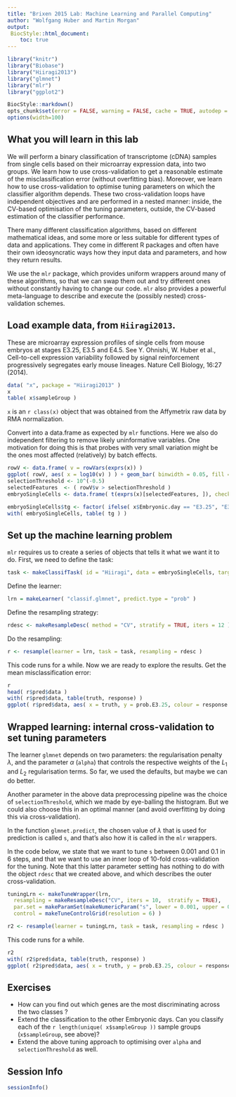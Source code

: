 ```yaml
---
title: "Brixen 2015 Lab: Machine Learning and Parallel Computing"
author: "Wolfgang Huber and Martin Morgan"
output: 
 BiocStyle::html_document:
    toc: true
---
```


```r
library("knitr")
library("Biobase")
library("Hiiragi2013")
library("glmnet")
library("mlr")
library("ggplot2")
```
```r
BiocStyle::markdown() 
opts_chunk$set(error = FALSE, warning = FALSE, cache = TRUE, autodep = TRUE)
options(width=100)
```

## What you will learn in this lab

We will perform a binary classification of transcriptome (cDNA) samples from single cells
based on their microarray expression data, into two groups. 
We learn how to use cross-validation to get a reasonable 
estimate of the misclassification error (without overfitting bias). Moreover, we learn how to use cross-validation to optimise tuning parameters on which the classifier algorithm depends. These two cross-validation loops have independent objectives and are performed in a nested manner: inside, the CV-based optimisation of the tuning parameters, outside, the CV-based estimation of the classifier performance.

There many different classification algorithms, based on different mathematical ideas, and some more or less suitable for different types of data and applications. They come in different R packages and often have their own ideosyncratic ways how they input data and parameters, and how they return results.

We use the `mlr` package, which provides uniform wrappers around many of these algorithms, so that we can swap them out and try different ones without constantly having to change our code. `mlr` also provides a powerful meta-language to describe and execute the (possibly nested) cross-validation schemes.  

## Load example data, from `Hiiragi2013`.

These are microarray expression profiles of single cells from mouse embryos at stages E3.25, E3.5 and E4.5.
See Y. Ohnishi, W. Huber et al., Cell-to-cell expression variability followed by signal reinforcement 
progressively segregates early mouse lineages. Nature Cell Biology, 16:27 (2014). 

```r
data( "x", package = "Hiiragi2013" )
x
table( x$sampleGroup )
```

`x` is an `r class(x)` object that was obtained
from the Affymetrix raw data by RMA normalization.

Convert into a data.frame as expected by `mlr` functions.
Here we also do independent filtering to remove likely uninformative variables. One motivation for doing this is that probes with very small variation might be the ones most affected (relatively) by batch effects.

```r
rowV <- data.frame( v = rowVars(exprs(x)) )
ggplot( rowV, aes( x = log10(v) ) ) + geom_bar( binwidth = 0.05, fill = "skyblue" )
selectionThreshold <- 10^(-0.5)
selectedFeatures  <- ( rowV$v > selectionThreshold )
embryoSingleCells <- data.frame( t(exprs(x)[selectedFeatures, ]), check.names = TRUE )
```

```r
embryoSingleCells$tg <- factor( ifelse( x$Embryonic.day == "E3.25", "E3.25", "other") )
with( embryoSingleCells, table( tg ) )
```

## Set up the machine learning problem 
`mlr` requires us to create a series of objects that tells it what we want it to do.
First, we need to define the task:
```r
task <- makeClassifTask( id = "Hiiragi", data = embryoSingleCells, target = "tg" )
```

Define the learner:
```r
lrn = makeLearner( "classif.glmnet", predict.type = "prob" )
```

Define the resampling strategy:
```r
rdesc <- makeResampleDesc( method = "CV", stratify = TRUE, iters = 12 )
```

Do the resampling:
```r
r <- resample(learner = lrn, task = task, resampling = rdesc )
```

This code runs for a while. Now we are ready to explore the results.
Get the mean misclassification error:
```r
r
head( r$pred$data )
with( r$pred$data, table(truth, response) )
ggplot( r$pred$data, aes( x = truth, y = prob.E3.25, colour = response ) ) + geom_point()
```

## Wrapped learning: internal cross-validation to set tuning parameters

The learner `glmnet` depends on two parameters: the regularisation penalty $\lambda$, and the parameter $\alpha$ (`alpha`) that controls the respective weights of the $L_1$ and $L_2$ regularisation terms. So far, we used the defaults, but maybe we can do better.

Another parameter in the above data preprocessing pipeline was the choice of `selectionThreshold`, which we made by eye-balling the histogram. But we could also choose this in an optimal manner (and avoid overfitting by doing this via cross-validation).

In the function `glmnet.predict`, the chosen value of $\lambda$ that is used for prediction is called `s`, and that's also how it is called in the `mlr` wrappers.

In the code below, we state that we want to tune `s` between 0.001 and 0.1 in 6 steps, and that we want to use an inner loop of 10-fold cross-validation for the tuning. Note that this latter parameter setting has nothing to do with the object `rdesc` that we created above, and which describes the outer cross-validation. 

```r
tuningLrn <- makeTuneWrapper(lrn, 
  resampling = makeResampleDesc("CV", iters = 10,  stratify = TRUE), 
  par.set = makeParamSet(makeNumericParam("s", lower = 0.001, upper = 0.1)), 
  control = makeTuneControlGrid(resolution = 6) )
```

```r
r2 <- resample(learner = tuningLrn, task = task, resampling = rdesc )
```
This code runs for a while. 

```r
r2
with( r2$pred$data, table(truth, response) )
ggplot( r2$pred$data, aes( x = truth, y = prob.E3.25, colour = response ) ) + geom_point()
```

## Exercises

- How can you find out which genes are the most discriminating across the two classes ?
- Extend the classification to the other Embryonic days. Can you classify each of the 
`r length(unique( x$sampleGroup ))` sample groups (`x$sampleGroup`, see above)?
- Extend the above tuning approach to optimising over `alpha` and `selectionThreshold` as well.


## Session Info
```r
sessionInfo()
```
